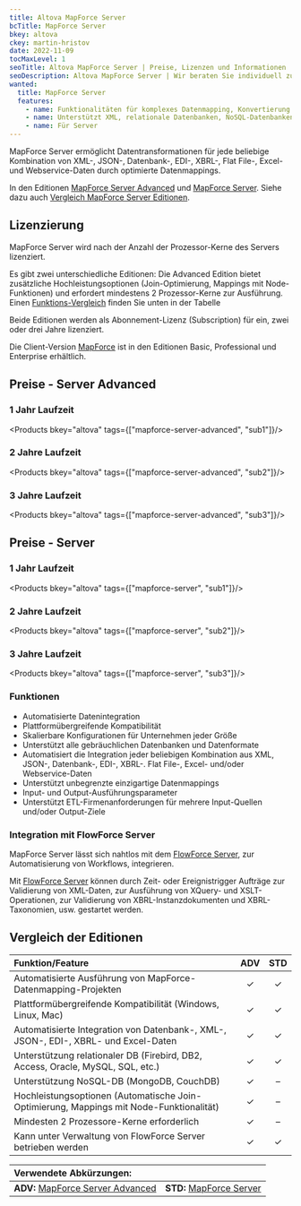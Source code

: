 ```yaml
---
title: Altova MapForce Server
bcTitle: MapForce Server
bkey: altova
ckey: martin-hristov
date: 2022-11-09
tocMaxLevel: 1
seoTitle: Altova MapForce Server | Preise, Lizenzen und Informationen
seoDescription: Altova MapForce Server | Wir beraten Sie individuell zu Fragen bei Lizenzierung und Kosten.
wanted:
  title: MapForce Server
  features:
    - name: Funktionalitäten für komplexes Datenmapping, Konvertierung und Transformation
    - name: Unterstützt XML, relationale Datenbanken, NoSQL-Datenbanken und Flat Files wie CSV
    - name: Für Server
---
```


<Intro>

MapForce Server ermöglicht Datentransformationen für jede beliebige Kombination von XML-, JSON-, Datenbank-, EDI-, XBRL-, Flat File-, Excel- und Webservice-Daten durch optimierte Datenmappings.


In den Editionen [MapForce Server Advanced](#preise---server-advanced) und [MapForce Server](#preise---server). Siehe dazu auch [Vergleich MapForce Server Editionen](#vergleich-der-editionen).

</Intro>

<TOC />



## Lizenzierung

MapForce Server wird nach der Anzahl der Prozessor-Kerne des Servers lizenziert.

Es gibt zwei unterschiedliche Editionen: Die Advanced Edition bietet zusätzliche Hochleistungsoptionen (Join-Optimierung, Mappings mit Node-Funktionen) und erfordert mindestens 2 Prozessor-Kerne zur Ausführung. Einen [Funktions-Vergleich](#vergleich-der-editionen) finden Sie unten in der Tabelle

Beide Editionen werden als Abonnement-Lizenz (Subscription) für ein, zwei oder drei Jahre lizenziert.

Die Client-Version [MapForce](/hersteller/altova/mapforce/) ist in den Editionen Basic, Professional und Enterprise erhältlich.



## Preise - Server Advanced

### 1 Jahr Laufzeit

<Products bkey="altova" tags={["mapforce-server-advanced", "sub1"]}/>

### 2 Jahre Laufzeit

<Products bkey="altova" tags={["mapforce-server-advanced", "sub2"]}/>

### 3 Jahre Laufzeit

<Products bkey="altova" tags={["mapforce-server-advanced", "sub3"]}/>



## Preise - Server


### 1 Jahr Laufzeit

<Products bkey="altova" tags={["mapforce-server", "sub1"]}/>

### 2 Jahre Laufzeit

<Products bkey="altova" tags={["mapforce-server", "sub2"]}/>

### 3 Jahre Laufzeit

<Products bkey="altova" tags={["mapforce-server", "sub3"]}/>


### Funktionen

<ArrowList>

- Automatisierte Datenintegration
- Plattformübergreifende Kompatibilität
- Skalierbare Konfigurationen für Unternehmen jeder Größe
- Unterstützt alle gebräuchlichen Datenbanken und Datenformate
- Automatisiert die Integration jeder beliebigen Kombination aus XML, JSON-, Datenbank-, EDI-, XBRL-. Flat File-, Excel- und/oder Webservice-Daten
- Unterstützt unbegrenzte einzigartige Datenmappings
- Input- und Output-Ausführungsparameter
- Unterstützt ETL-Firmenanforderungen für mehrere Input-Quellen und/oder Output-Ziele

</ArrowList>

### Integration mit FlowForce Server

MapForce Server lässt sich nahtlos mit dem [FlowForce Server](/hersteller/altova/flowforce-server/), zur Automatisierung von Workflows, integrieren.

Mit [FlowForce Server](/hersteller/altova/flowforce-server/) können durch Zeit- oder Ereignistrigger Aufträge zur Validierung von XML-Daten, zur Ausführung von XQuery- und XSLT-Operationen, zur Validierung von XBRL-Instanzdokumenten und XBRL-Taxonomien, usw. gestartet werden.

## Vergleich der Editionen


|Funktion/Feature|ADV|STD|
|:---|:---:|:---:|
|Automatisierte Ausführung von MapForce-Datenmapping-Projekten|✓|✓|
|Plattformübergreifende Kompatibilität (Windows, Linux, Mac)|✓|✓|
|Automatisierte Integration von Datenbank-, XML-, JSON-, EDI-, XBRL- und Excel-Daten|✓|✓|
|Unterstützung relationaler DB (Firebird, DB2, Access, Oracle, MySQL, SQL, etc.)|✓|✓|
|Unterstützung NoSQL-DB (MongoDB, CouchDB)|✓|–|
|Hochleistungsoptionen (Automatische Join-Optimierung, Mappings mit Node-Funktionalität)|✓|–|
|Mindesten 2 Prozessore-Kerne erforderlich|✓|–|
|Kann unter Verwaltung von FlowForce Server betrieben werden|✓|✓|


|Verwendete Abkürzungen:||
|:---|:---|
|**ADV:** [MapForce Server Advanced](#preise---server-advanced)|**STD:** [MapForce Server](#preise---server)|
